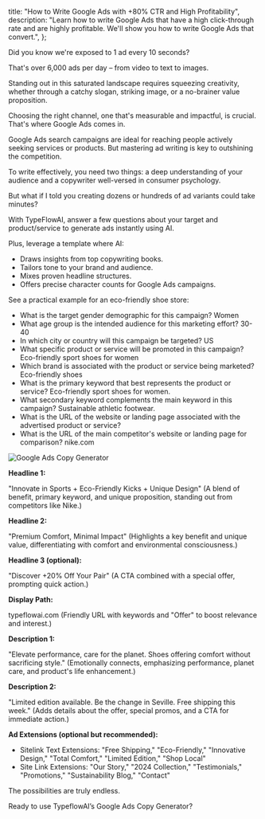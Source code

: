 
  title: "How to Write Google Ads with +80% CTR and High Profitability",
  description:
    "Learn how to write Google Ads that have a high click-through rate and are highly profitable. We'll show you how to write Google Ads that convert.",
};

Did you know we're exposed to 1 ad every 10 seconds? 

That's over 6,000 ads per day – from video to text to images. 

Standing out in this saturated landscape requires squeezing creativity, whether through a catchy slogan, striking image, or a no-brainer value proposition.

Choosing the right channel, one that's measurable and impactful, is crucial. That's where Google Ads comes in.

Google Ads search campaigns are ideal for reaching people actively seeking services or products. But mastering ad writing is key to outshining the competition.

To write effectively, you need two things: a deep understanding of your audience and a copywriter well-versed in consumer psychology.

But what if I told you creating dozens or hundreds of ad variants could take minutes? 

With TypeFlowAI, answer a few questions about your target and product/service to generate ads instantly using AI.

Plus, leverage a template where AI:
- Draws insights from top copywriting books.
- Tailors tone to your brand and audience.
- Mixes proven headline structures.
- Offers precise character counts for Google Ads campaigns.

<UseCaseCallout title="Example questions" type="questions">
See a practical example for an eco-friendly shoe store:

- What is the target gender demographic for this campaign? Women
- What age group is the intended audience for this marketing effort? 30-40
- In which city or country will this campaign be targeted? US
- What specific product or service will be promoted in this campaign? Eco-friendly sport shoes for women
- Which brand is associated with the product or service being marketed? Eco-friendly shoes
- What is the primary keyword that best represents the product or service? Eco-friendly sport shoes for women.
- What secondary keyword complements the main keyword in this campaign? Sustainable athletic footwear.
- What is the URL of the website or landing page associated with the advertised product or service?
- What is the URL of the main competitor's website or landing page for comparison? nike.com

</UseCaseCallout>

<Image
  src={GoogleAdsCopyGenerator}
  alt="Google Ads Copy Generator"
  className="rounded-xl max-w-full" 
/>

<UseCaseCallout title="Result" type="result">

**Headline 1:**

"Innovate in Sports + Eco-Friendly Kicks + Unique Design"
(A blend of benefit, primary keyword, and unique proposition, standing out from competitors like Nike.)

**Headline 2:**

"Premium Comfort, Minimal Impact"
(Highlights a key benefit and unique value, differentiating with comfort and environmental consciousness.)


**Headline 3 (optional):**

"Discover +20% Off Your Pair"
(A CTA combined with a special offer, prompting quick action.)

**Display Path:**

typeflowai.com
(Friendly URL with keywords and "Offer" to boost relevance and interest.)

**Description 1:**

"Elevate performance, care for the planet. Shoes offering comfort without sacrificing style."
(Emotionally connects, emphasizing performance, planet care, and product's life enhancement.)

**Description 2:**

"Limited edition available. Be the change in Seville. Free shipping this week."
(Adds details about the offer, special promos, and a CTA for immediate action.)

**Ad Extensions (optional but recommended):**

- Sitelink Text Extensions: "Free Shipping," "Eco-Friendly," "Innovative Design," "Total Comfort," "Limited Edition," "Shop Local"
- Site Link Extensions: "Our Story," "2024 Collection," "Testimonials," "Promotions," "Sustainability Blog," "Contact"

</UseCaseCallout>

The possibilities are truly endless.

Ready to use TypeflowAI’s Google Ads Copy Generator?



